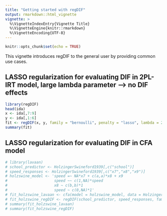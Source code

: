```yaml
---
title: "Getting started with regDIF"
output: rmarkdown::html_vignette
vignette: >
  %\VignetteIndexEntry{Vignette Title}
  %\VignetteEngine{knitr::rmarkdown}
  %\VignetteEncoding{UTF-8}
---
```


```r
knitr::opts_chunk$set(echo = TRUE)
```

This vignette introduces regDIF to the general user by providing common use cases.

## LASSO regularization for evaluating DIF in 2PL-IRT model, large lambda parameter --> no DIF effects
```r
library(regDIF)
head(ida)
x <- ida[,7:9]
y <- ida[,1:6]
fit <- regDIF(x, y, family = "bernoulli", penalty = "lasso", lambda = 2)
summary(fit)
```

## LASSO regularization for evaluating DIF in CFA model
```r
# library(lavaan)
# school_predictor <- HolzingerSwineford1939[,c("school")]
# speed_responses <- HolzingerSwineford1939[,c("x7","x8","x9")]
# holzswine_model <- 'speed =~ NA*x7 + c(a,a)*x8 + x9
#                     speed ~~ c(1,NA)*speed
#                     x8 ~ c(b,b)*1
#                     speed ~ c(0,NA)*1'
# fit_holzswine_lavaan <- cfa(model = holzswine_model, data = HolzingerSwineford1939, group = "school")
# fit_holzswine_regDIF <- regDIF(school_predictor, speed_responses, family = "gaussian", penalty = "lasso", lambda = 0, anchor = 2, quadpts = 101)
# summary(fit_holzswine_lavaan)
# summary(fit_holzswine_regDIF)
```

